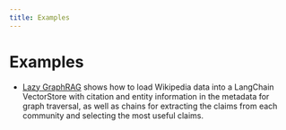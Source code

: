 ```yaml
---
title: Examples
---
```


# Examples

* [Lazy GraphRAG](./lazy-graph-rag/notebook.ipynb) shows how to load Wikipedia data into a LangChain VectorStore with citation and entity information in the metadata for graph traversal, as well as chains for extracting the claims from each community and selecting the most useful claims.